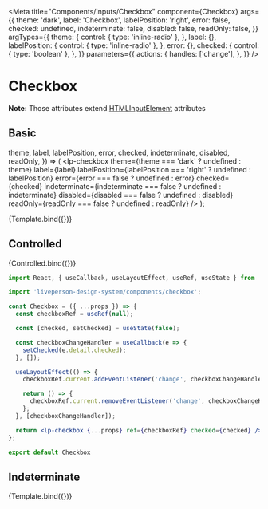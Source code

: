 

<Meta
  title="Components/Inputs/Checkbox"
  component={Checkbox}
  args={{
    theme: 'dark',
    label: 'Checkbox',
    labelPosition: 'right',
    error: false,
    checked: undefined,
    indeterminate: false,
    disabled: false,
    readOnly: false,
  }}
  argTypes={{
    theme: {
      control: { type: 'inline-radio' },
    },
    label: {},
    labelPosition: {
      control: { type: 'inline-radio' },
    },
    error: {},
    checked: {
      control: { type: 'boolean' },
    },
  }}
  parameters={{
    actions: {
      handles: ['change'],
    },
  }}
/>

# Checkbox

<ArgsTable of={Checkbox} />

**Note:** Those attributes extend [HTMLInputElement](https://www.w3schools.com/tags/tag_input.asp) attributes

## Basic

  theme,
  label,
  labelPosition,
  error,
  checked,
  indeterminate,
  disabled,
  readOnly,
}) => (
  <lp-checkbox
    theme={theme === 'dark' ? undefined : theme}
    label={label}
    labelPosition={labelPosition === 'right' ? undefined : labelPosition}
    error={error === false ? undefined : error}
    checked={checked}
    indeterminate={indeterminate === false ? undefined : indeterminate}
    disabled={disabled === false ? undefined : disabled}
    readOnly={readOnly === false ? undefined : readOnly}
  />
);

<Canvas>
  <Story name="Basic">
    {Template.bind({})}
  </Story>
</Canvas>

## Controlled

<Canvas withSource={SourceState.NONE}>
  <Story
    name="Controlled"
    args={{ label: 'Checked', checked: true }}
    parameters={{
      controls: { disable: true },
      actions: { disable: true },
    }}
  >
    {Controlled.bind({})}
  </Story>
</Canvas>

```jsx
import React, { useCallback, useLayoutEffect, useRef, useState } from 'react';

import 'liveperson-design-system/components/checkbox';

const Checkbox = ({ ...props }) => {
  const checkboxRef = useRef(null);

  const [checked, setChecked] = useState(false);

  const checkboxChangeHandler = useCallback(e => {
    setChecked(e.detail.checked);
  }, []);

  useLayoutEffect(() => {
    checkboxRef.current.addEventListener('change', checkboxChangeHandler);

    return () => {
      checkboxRef.current.removeEventListener('change', checkboxChangeHandler);
    };
  }, [checkboxChangeHandler]);

  return <lp-checkbox {...props} ref={checkboxRef} checked={checked} />;
};

export default Checkbox
```

## Indeterminate

<Canvas withSource={SourceState.OPEN}>
  <Story
    name="Indeterminate"
    args={{ label: 'Indeterminate', indeterminate: true }}
    parameters={{
      controls: { disable: true },
      actions: { disable: true },
    }}
  >
    {Template.bind({})}
  </Story>
</Canvas>
